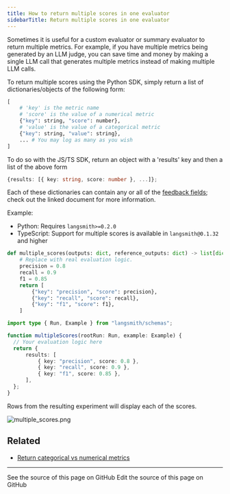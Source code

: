 ```yaml
---
title: How to return multiple scores in one evaluator
sidebarTitle: Return multiple scores in one evaluator
---
```


Sometimes it is useful for a custom evaluator or summary evaluator to return multiple metrics. For example, if you have multiple metrics being generated by an LLM judge, you can save time and money by making a single LLM call that generates multiple metrics instead of making multiple LLM calls.

To return multiple scores using the Python SDK, simply return a list of dictionaries/objects of the following form:

```python
[
    # 'key' is the metric name
    # 'score' is the value of a numerical metric
    {"key": string, "score": number},
    # 'value' is the value of a categorical metric
    {"key": string, "value": string},
    ... # You may log as many as you wish
]
```

To do so with the JS/TS SDK, return an object with a 'results' key and then a list of the above form

```typescript
{results: [{ key: string, score: number }, ...]};
```

Each of these dictionaries can contain any or all of the [feedback fields](/langsmith/feedback-data-format); check out the linked document for more information.

Example:

- Python: Requires `langsmith>=0.2.0`
- TypeScript: Support for multiple scores is available in `langsmith@0.1.32` and higher

<CodeGroup>

```python Python
def multiple_scores(outputs: dict, reference_outputs: dict) -> list[dict]:
    # Replace with real evaluation logic.
    precision = 0.8
    recall = 0.9
    f1 = 0.85
    return [
        {"key": "precision", "score": precision},
        {"key": "recall", "score": recall},
        {"key": "f1", "score": f1},
    ]
```

```typescript TypeScript
import type { Run, Example } from "langsmith/schemas";

function multipleScores(rootRun: Run, example: Example) {
  // Your evaluation logic here
  return {
      results: [
          { key: "precision", score: 0.8 },
          { key: "recall", score: 0.9 },
          { key: "f1", score: 0.85 },
      ],
  };
}
```

</CodeGroup>

Rows from the resulting experiment will display each of the scores.

![multiple_scores.png](/langsmith/images/multiple-scores.png)

## Related

* [Return categorical vs numerical metrics](/langsmith/metric-type)

---

<CardGroup cols={2}>
  <Card title="View Source" icon="eye" href="https://github.com/langchain-ai/docs/blob/main/src/langsmith/multiple-scores.mdx">
    See the source of this page on GitHub
  </Card>
  <Card title="Edit Source" icon="pen-to-square" href="https://github.com/langchain-ai/docs/edit/main/src/langsmith/multiple-scores.mdx">
    Edit the source of this page on GitHub
  </Card>
</CardGroup>
